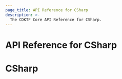 ```yaml
---
page_title: API Reference for CSharp
description: >-
  The CDKTF Core API Reference for CSharp.
---
```


<!-- This file is generated through yarn generate-docs -->

# API Reference for CSharp

  # CSharp <a name="CSharp" id="CSharp"></a>
  
